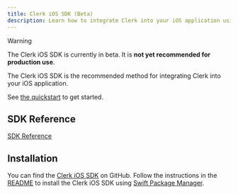 ```yaml
---
title: Clerk iOS SDK (Beta)
description: Learn how to integrate Clerk into your iOS application using the Clerk iOS SDK.
---
```


> [!WARNING]
> The Clerk iOS SDK is currently in beta. It is **not yet recommended for production use**.

The Clerk iOS SDK is the recommended method for integrating Clerk into your iOS application.

See [the quickstart](/docs/quickstarts/ios) to get started.

## SDK Reference

[SDK Reference](https://swiftpackageindex.com/clerk/clerk-ios/main/documentation/clerksdk)

## Installation

You can find the [Clerk iOS SDK](https://github.com/clerk/clerk-ios) on GitHub. Follow the instructions in the [README](https://github.com/clerk/clerk-ios?tab=readme-ov-file#-installation) to install the Clerk iOS SDK using [Swift Package Manager](https://developer.apple.com/documentation/xcode/adding-package-dependencies-to-your-app).
